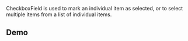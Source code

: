 
CheckboxField is used to mark an individual item as selected, or to select multiple items from a list of individual items.

## Demo

<Demo />

